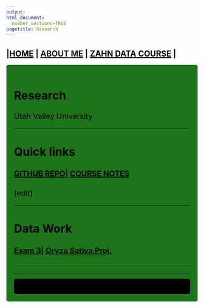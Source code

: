 ```yaml
---
output: 
html_document:
  number_sections=TRUE
pagetitle: Research
---
```


<style type="text/css">
.main-container {
  max-width: 1800px;
  margin-left: auto;
  margin-right: auto;
}
a{
  color: black;
  
}
.con{
    color: black;
    font-size: 20px;
}

</style>

<div class = "link-text;">

## |[HOME](https://joscif.github.io/) | [ABOUT ME]() | [ZAHN DATA COURSE](http://gzahn.github.io/data-course/) |

<div style= "float:right;position: relative;top:10px">
```r

```
</div>

<style>
div.black { background-color:#1D741B; border-radius: 5px; padding: 20px;}
</style>
<div class = "black">

<div class=con>
# **Research**{#top}
Utah Valley University 

___

## Quick links

####  [GITHUB REPO](https://github.com/Joscif/Data_Course_RAIGNE)| [COURSE NOTES](https://docs.google.com/document/d/1Nnjv1RkdegUR3pOp8Jb81ryE-_C59T4dLWYyJqVSz9Y/edit?usp=sharing)
(edit)


___

## Data Work

#### [Exam 3](http://joscif.github.io/Exam_3_rmd_web.html)| [Oryza Sativa Proj.](#Week-5)   

___




</div>

___

<style>
div.blue { background-color:black; border-radius: 5px; padding: 20px;}
</style>
<div class = "blue">

<div style= "float:right;position: relative;top:10px">
```r

```
</div>


